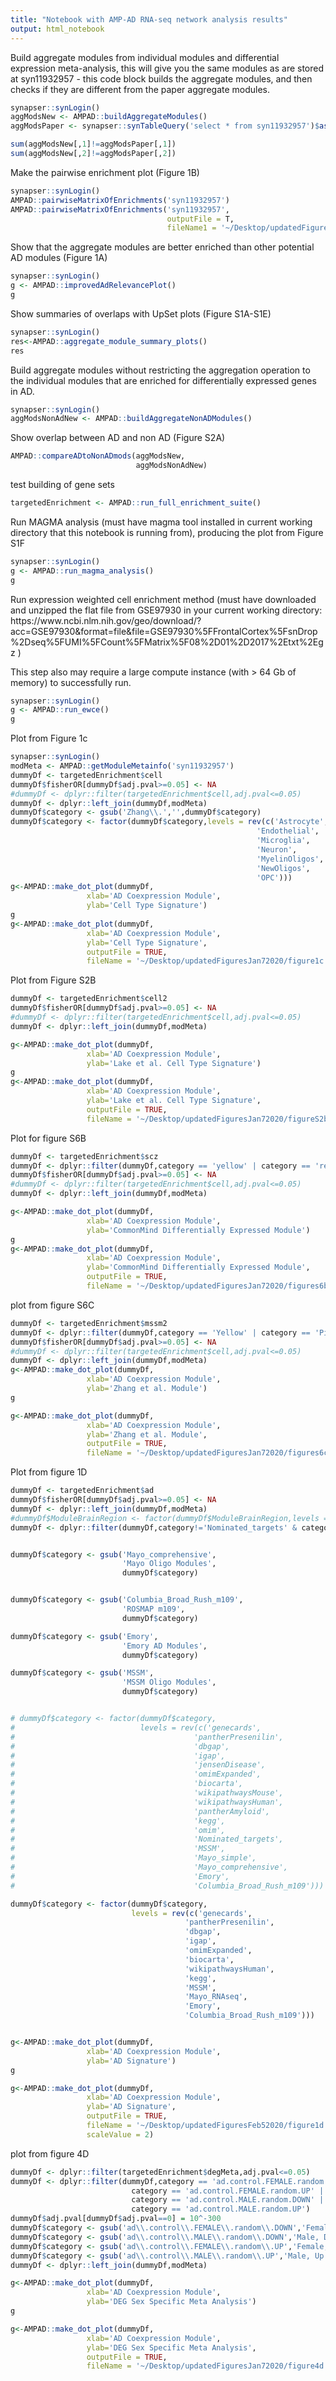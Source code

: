 ```yaml
---
title: "Notebook with AMP-AD RNA-seq network analysis results"
output: html_notebook
---
```


Build aggregate modules from individual modules and differential expression meta-analysis, this will give you the same modules as are stored at syn11932957 - this code block builds the aggregate modules, and then checks if they are different from the paper aggregate modules.

```r
synapser::synLogin()
aggModsNew <- AMPAD::buildAggregateModules()
aggModsPaper <- synapser::synTableQuery('select * from syn11932957')$asDataFrame()[,-c(1,2)]

sum(aggModsNew[,1]!=aggModsPaper[,1])
sum(aggModsNew[,2]!=aggModsPaper[,2])
```


Make the pairwise enrichment plot (Figure 1B)

```r
synapser::synLogin()
AMPAD::pairwiseMatrixOfEnrichments('syn11932957')
AMPAD::pairwiseMatrixOfEnrichments('syn11932957',
                                   outputFile = T,
                                   fileName1 = '~/Desktop/updatedFiguresJan72020/figure1b.tiff')
```



Show that the aggregate modules are better enriched than other potential AD modules (Figure 1A)

```r
synapser::synLogin()
g <- AMPAD::improvedAdRelevancePlot()
g
```



Show summaries of overlaps with UpSet plots (Figure S1A-S1E)

```r
synapser::synLogin()
res<-AMPAD::aggregate_module_summary_plots()
res
```


Build aggregate modules without restricting the aggregation operation to the individual modules that are enriched for differentially expressed genes in AD.

```r
synapser::synLogin()
aggModsNonAdNew <- AMPAD::buildAggregateNonADModules()

```

Show overlap between AD and non AD (Figure S2A)
```r
AMPAD::compareADtoNonADmods(aggModsNew,
                            aggModsNonAdNew)

```




test building of gene sets

```r
targetedEnrichment <- AMPAD::run_full_enrichment_suite()
```

Run MAGMA analysis (must have magma tool installed in current working directory that this notebook is running from), producing the plot from Figure S1F
```r
synapser::synLogin()
g <- AMPAD::run_magma_analysis()
g
```


Run expression weighted cell enrichment method (must have downloaded and unzipped the flat file from GSE97930 in your current working directory: https://www.ncbi.nlm.nih.gov/geo/download/?acc=GSE97930&format=file&file=GSE97930%5FFrontalCortex%5FsnDrop%2Dseq%5FUMI%5FCount%5FMatrix%5F08%2D01%2D2017%2Etxt%2Egz )

This step also may require a large compute instance (with > 64 Gb of memory) to successfully run.

```r
synapser::synLogin()
g <- AMPAD::run_ewce()
g
```


Plot from Figure 1c
```r
synapser::synLogin()
modMeta <- AMPAD::getModuleMetainfo('syn11932957')
dummyDf <- targetedEnrichment$cell
dummyDf$fisherOR[dummyDf$adj.pval>=0.05] <- NA
#dummyDf <- dplyr::filter(targetedEnrichment$cell,adj.pval<=0.05)
dummyDf <- dplyr::left_join(dummyDf,modMeta)
dummyDf$category <- gsub('Zhang\\.','',dummyDf$category)
dummyDf$category <- factor(dummyDf$category,levels = rev(c('Astrocyte',
                                                       'Endothelial',
                                                       'Microglia',
                                                       'Neuron',
                                                       'MyelinOligos',
                                                       'NewOligos',
                                                       'OPC')))
g<-AMPAD::make_dot_plot(dummyDf,
                 xlab='AD Coexpression Module',
                 ylab='Cell Type Signature')
g
g<-AMPAD::make_dot_plot(dummyDf,
                 xlab='AD Coexpression Module',
                 ylab='Cell Type Signature',
                 outputFile = TRUE,
                 fileName = '~/Desktop/updatedFiguresJan72020/figure1c.tiff')
```

Plot from Figure S2B

```r
dummyDf <- targetedEnrichment$cell2
dummyDf$fisherOR[dummyDf$adj.pval>=0.05] <- NA
#dummyDf <- dplyr::filter(targetedEnrichment$cell,adj.pval<=0.05)
dummyDf <- dplyr::left_join(dummyDf,modMeta)

g<-AMPAD::make_dot_plot(dummyDf,
                 xlab='AD Coexpression Module',
                 ylab='Lake et al. Cell Type Signature')
g
g<-AMPAD::make_dot_plot(dummyDf,
                 xlab='AD Coexpression Module',
                 ylab='Lake et al. Cell Type Signature',
                 outputFile = TRUE,
                 fileName = '~/Desktop/updatedFiguresJan72020/figureS2b.tiff')
```

Plot for figure S6B

```r
dummyDf <- targetedEnrichment$scz
dummyDf <- dplyr::filter(dummyDf,category == 'yellow' | category == 'red' | category == 'blue' | category == 'lightyellow' | category == 'greenyellow' | category == 'cyan' | category == 'grey60')
dummyDf$fisherOR[dummyDf$adj.pval>=0.05] <- NA
#dummyDf <- dplyr::filter(targetedEnrichment$cell,adj.pval<=0.05)
dummyDf <- dplyr::left_join(dummyDf,modMeta)

g<-AMPAD::make_dot_plot(dummyDf,
                 xlab='AD Coexpression Module',
                 ylab='CommonMind Differentially Expressed Module')
g
g<-AMPAD::make_dot_plot(dummyDf,
                 xlab='AD Coexpression Module',
                 ylab='CommonMind Differentially Expressed Module',
                 outputFile = TRUE,
                 fileName = '~/Desktop/updatedFiguresJan72020/figures6b.tiff')


```

plot from figure S6C


```r
dummyDf <- targetedEnrichment$mssm2
dummyDf <- dplyr::filter(dummyDf,category == 'Yellow' | category == 'Pink' | category == 'Gray.1' | category == 'Seashell' | category == 'Red.3' | category == 'Green.yellow' | category == 'Red' | category == 'Gold.2' | category == 'Tan' | category == 'Gold.3' | category == 'Light.yellow' | category == 'Brown.2' | category == 'Dark.cyan' | category == 'Khaki' | category == 'Grey.60' | category == 'Purple' | category == 'Green.4' | category == 'Honey.dew' | category == 'Red.2' | category == 'Beige')
dummyDf$fisherOR[dummyDf$adj.pval>=0.05] <- NA
#dummyDf <- dplyr::filter(targetedEnrichment$cell,adj.pval<=0.05)
dummyDf <- dplyr::left_join(dummyDf,modMeta)
g<-AMPAD::make_dot_plot(dummyDf,
                 xlab='AD Coexpression Module',
                 ylab='Zhang et al. Module')
g

g<-AMPAD::make_dot_plot(dummyDf,
                 xlab='AD Coexpression Module',
                 ylab='Zhang et al. Module',
                 outputFile = TRUE,
                 fileName = '~/Desktop/updatedFiguresJan72020/figures6c.tiff')
```

Plot from figure 1D

```r
dummyDf <- targetedEnrichment$ad
dummyDf$fisherOR[dummyDf$adj.pval>=0.05] <- NA
dummyDf <- dplyr::left_join(dummyDf,modMeta)
#dummyDf$ModuleBrainRegion <- factor(dummyDf$ModuleBrainRegion,levels = unique(dummyDf$ModuleBrainRegion))
dummyDf <- dplyr::filter(dummyDf,category!='Nominated_targets' & category!='Mayo_simple' & category != 'omim' & category != 'jensenDisease' & category != 'wikipathwaysMouse' & category != 'pantherAmyloid')


dummyDf$category <- gsub('Mayo_comprehensive',
                         'Mayo Oligo Modules',
                         dummyDf$category)


dummyDf$category <- gsub('Columbia_Broad_Rush_m109',
                         'ROSMAP m109',
                         dummyDf$category)

dummyDf$category <- gsub('Emory',
                         'Emory AD Modules',
                         dummyDf$category)

dummyDf$category <- gsub('MSSM',
                         'MSSM Oligo Modules',
                         dummyDf$category)


# dummyDf$category <- factor(dummyDf$category,
#                            levels = rev(c('genecards',
#                                        'pantherPresenilin',
#                                        'dbgap',
#                                        'igap',
#                                        'jensenDisease',
#                                        'omimExpanded',
#                                        'biocarta',
#                                        'wikipathwaysMouse',
#                                        'wikipathwaysHuman',
#                                        'pantherAmyloid',
#                                        'kegg',                                       
#                                        'omim',
#                                        'Nominated_targets',
#                                        'MSSM',
#                                        'Mayo_simple',
#                                        'Mayo_comprehensive',
#                                        'Emory',
#                                        'Columbia_Broad_Rush_m109')))

dummyDf$category <- factor(dummyDf$category,
                           levels = rev(c('genecards',
                                       'pantherPresenilin',
                                       'dbgap',
                                       'igap',
                                       'omimExpanded',
                                       'biocarta',
                                       'wikipathwaysHuman',
                                       'kegg',                                       
                                       'MSSM',
                                       'Mayo_RNAseq',
                                       'Emory',
                                       'Columbia_Broad_Rush_m109')))


g<-AMPAD::make_dot_plot(dummyDf,
                 xlab='AD Coexpression Module',
                 ylab='AD Signature')
g

g<-AMPAD::make_dot_plot(dummyDf,
                 xlab='AD Coexpression Module',
                 ylab='AD Signature',
                 outputFile = TRUE,
                 fileName = '~/Desktop/updatedFiguresFeb52020/figure1d.tiff',
                 scaleValue = 2)
```

plot from figure 4D

```r
dummyDf <- dplyr::filter(targetedEnrichment$degMeta,adj.pval<=0.05)
dummyDf <- dplyr::filter(dummyDf,category == 'ad.control.FEMALE.random.DOWN' |
                           category == 'ad.control.FEMALE.random.UP' | 
                           category == 'ad.control.MALE.random.DOWN' | 
                           category == 'ad.control.MALE.random.UP')
dummyDf$adj.pval[dummyDf$adj.pval==0] = 10^-300
dummyDf$category <- gsub('ad\\.control\\.FEMALE\\.random\\.DOWN','Female, Down',dummyDf$category)
dummyDf$category <- gsub('ad\\.control\\.MALE\\.random\\.DOWN','Male, Down',dummyDf$category)
dummyDf$category <- gsub('ad\\.control\\.FEMALE\\.random\\.UP','Female, Up',dummyDf$category)
dummyDf$category <- gsub('ad\\.control\\.MALE\\.random\\.UP','Male, Up',dummyDf$category)
dummyDf <- dplyr::left_join(dummyDf,modMeta)

g<-AMPAD::make_dot_plot(dummyDf,
                 xlab='AD Coexpression Module',
                 ylab='DEG Sex Specific Meta Analysis')
g

g<-AMPAD::make_dot_plot(dummyDf,
                 xlab='AD Coexpression Module',
                 ylab='DEG Sex Specific Meta Analysis',
                 outputFile = TRUE,
                 fileName = '~/Desktop/updatedFiguresJan72020/figure4d.tiff')
```


